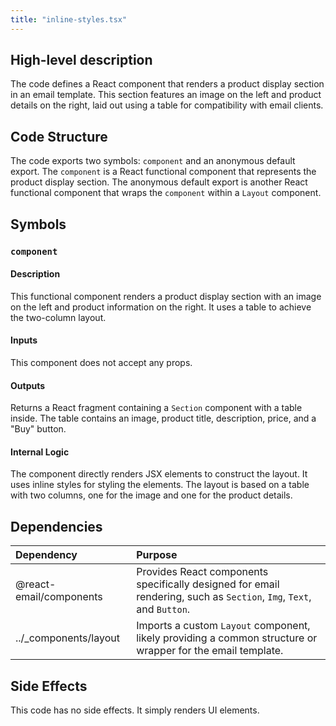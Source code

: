 ```yaml
---
title: "inline-styles.tsx"
---
```


## High-level description
The code defines a React component that renders a product display section in an email template. This section features an image on the left and product details on the right, laid out using a table for compatibility with email clients.

## Code Structure
The code exports two symbols: `component` and an anonymous default export. The `component` is a React functional component that represents the product display section. The anonymous default export is another React functional component that wraps the `component` within a `Layout` component.

## Symbols

### `component`
#### Description
This functional component renders a product display section with an image on the left and product information on the right. It uses a table to achieve the two-column layout.

#### Inputs
This component does not accept any props.

#### Outputs
Returns a React fragment containing a `Section` component with a table inside. The table contains an image, product title, description, price, and a "Buy" button.

#### Internal Logic
The component directly renders JSX elements to construct the layout. It uses inline styles for styling the elements. The layout is based on a table with two columns, one for the image and one for the product details.

## Dependencies
| Dependency | Purpose |
|:-----------|:--------|
| @react-email/components | Provides React components specifically designed for email rendering, such as `Section`, `Img`, `Text`, and `Button`. |
| ../_components/layout | Imports a custom `Layout` component, likely providing a common structure or wrapper for the email template. |

## Side Effects
This code has no side effects. It simply renders UI elements.
